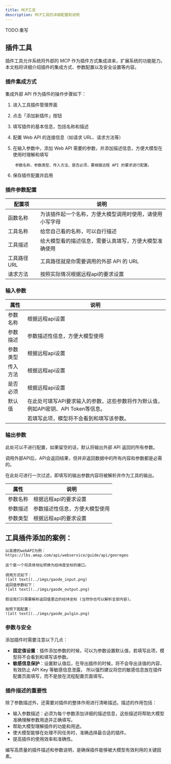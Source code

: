 ---
title: MCP工具
description: MCP工具的详细配置和说明
---

TODO:重写
## 插件工具

插件工具允许系统将外部的 MCP 作为插件方式集成进来，扩展系统的功能能力。本文档将详细介绍插件的集成方式、参数配置以及安全设置等内容。

### 插件集成方式

集成外部 API 作为插件的操作步骤如下：

1. 进入工具插件管理界面
2. 点击「添加新插件」按钮
3. 填写插件的基本信息，包括名称和描述
4. 配置 Web API 的连接信息（如请求 URL、请求方法等）
5. 在输入参数中，添加 Web API 需要的参数，并添加描述信息，方便大模型在使用时理解和填写

        参数名称、参数类型、传入方法、是否必须，要根据远程 API 的要求进行配置。
6. 保存插件配置并启用

### 插件参数配置

| 配置项 | 说明 |
|-------|------|
| 函数名称 | 为该插件起一个名称，方便大模型调用时使用，请使用小写字母 |
| 工具名称 | 给您自己看的名称，可以自行描述 |
| 工具描述 | 给大模型看的描述信息，需要认真填写，方便大模型准确使用 |
| 工具路径URL | 工具路径就是你需要调用的外部 API 的 URL |
| 请求方法 | 按照实际情况根据远程api的要求设置 |

### 输入参数

| 属性 | 说明 |
|---------|------|
| 参数名称 | 根据远程api设置 |
| 参数描述 | 参数描述性信息，方便大模型使用 |
| 参数类型 | 根据远程api设置 |
| 传入方法 | 根据远程api设置 |
| 是否必须 | 根据远程api设置 |
| 默认值 | 在此处可填写API要求输入的参数，这些参数将作为默认值，例如API密钥、API Token等信息。 |
|  | 若填写此项，模型将不会看到和填写该参数。 |
### 输出参数
<Callout title="输出参数的作用">

此处可以不进行配置，如果留空的话，默认将输出外部 API 返回的所有参数。

调用外部API后，API会返回结果，但并非返回数据中的所有内容和参数都是必需的。

在此处可进行一次过滤，即填写的输出参数内容将被解析并作为工具的输出。

</Callout>

| 属性 | 说明 |
|---------|------|
| 参数名称 | 根据远程api的要求设置 |
| 参数描述 | 参数描述性信息，方便大模型使用 |
| 参数类型 | 根据远程api的要求设置 |

## 工具插件添加的案例：
<Accordions>
  <Accordion id="api_plugin_example" title="下面用高德的webAPI的例子展示说明：">
        
    以高德的webAPI为例：https://lbs.amap.com/api/webservice/guide/api/georegeo

    这个是一个将具体地址转换为经纬度坐标的接口。

    调用方式如下：
    ![alt text](../imgs/gaode_input.png)
    返回值参数如下：
    ![alt text](../imgs/gaode_output.png)

    假设我们只需要解析返回值里边的经纬坐标 (当然你也可以解析全部内容)。

    按照下图配置：
    ![alt text](../imgs/gaode_pulgin.png)

  </Accordion>
</Accordions>

### 参数与安全

添加插件时需要注意以下几点：

- **固定值设置**：插件添加参数的时候，可以为参数设置默认值，若填写此项，模型将不会看到和填写该参数。
- **敏感信息保护**：设置默认值后，在导出插件的时候，将不会导出该值的内容，有效防止 API Key 等敏感信息泄露，
所以强烈建议将您的敏感信息放在插件配置页面填写，而不是放在流程配置页面填写。


### 插件描述的重要性

除了参数描述外，还需要对插件的整体作用进行清晰描述。描述的作用包括：

- 输入参数描述：必须为每个参数添加详细的描述信息，这些描述将帮助大模型准确理解参数用途并正确填写。
- 帮助大模型理解插件的功能和用途。
- 使大模型能够在处理不同任务时，准确选择最合适的插件。
- 提高插件的使用效率和准确性。

编写高质量的插件描述和参数说明，是确保插件能够被大模型有效利用的关键因素。

